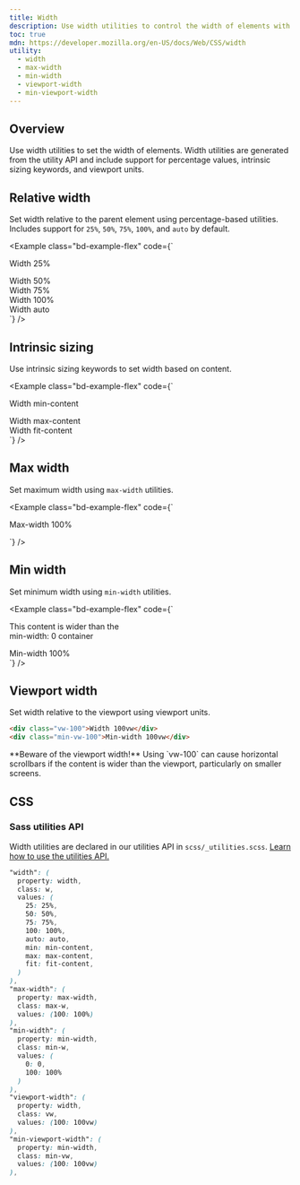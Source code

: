 ```yaml
---
title: Width
description: Use width utilities to control the width of elements with responsive width classes.
toc: true
mdn: https://developer.mozilla.org/en-US/docs/Web/CSS/width
utility:
  - width
  - max-width
  - min-width
  - viewport-width
  - min-viewport-width
---
```


## Overview

Use width utilities to set the width of elements. Width utilities are generated from the utility API and include support for percentage values, intrinsic sizing keywords, and viewport units.

## Relative width

Set width relative to the parent element using percentage-based utilities. Includes support for `25%`, `50%`, `75%`, `100%`, and `auto` by default.

<Example class="bd-example-flex" code={`<div class="w-25 p-3">Width 25%</div>
<div class="w-50 p-3">Width 50%</div>
<div class="w-75 p-3">Width 75%</div>
<div class="w-100 p-3">Width 100%</div>
<div class="w-auto p-3">Width auto</div>`} />

## Intrinsic sizing

Use intrinsic sizing keywords to set width based on content.

<Example class="bd-example-flex" code={`<div class="w-min p-3">Width min-content</div>
<div class="w-max p-3">Width max-content</div>
<div class="w-fit p-3">Width fit-content</div>`} />

## Max width

Set maximum width using `max-width` utilities.

<Example class="bd-example-flex" code={`<div style="width: 50%;">
    <div class="max-w-100" style="width: 200%;">Max-width 100%</div>
  </div>`} />

## Min width

Set minimum width using `min-width` utilities.

<Example class="bd-example-flex" code={`<div class="min-w-0 p-3" style="overflow: hidden;">
    <div style="width: 200px;">This content is wider than the min-width: 0 container</div>
  </div>
<div class="min-w-100 p-3">Min-width 100%</div>`} />

## Viewport width

Set width relative to the viewport using viewport units.

```html
<div class="vw-100">Width 100vw</div>
<div class="min-vw-100">Min-width 100vw</div>
```

<Callout type="warning">
**Beware of the viewport width!** Using `vw-100` can cause horizontal scrollbars if the content is wider than the viewport, particularly on smaller screens.
</Callout>

## CSS

### Sass utilities API

Width utilities are declared in our utilities API in `scss/_utilities.scss`. [Learn how to use the utilities API.]([[docsref:/utilities/api#using-the-api]])

```scss
"width": (
  property: width,
  class: w,
  values: (
    25: 25%,
    50: 50%,
    75: 75%,
    100: 100%,
    auto: auto,
    min: min-content,
    max: max-content,
    fit: fit-content,
  )
),
"max-width": (
  property: max-width,
  class: max-w,
  values: (100: 100%)
),
"min-width": (
  property: min-width,
  class: min-w,
  values: (
    0: 0,
    100: 100%
  )
),
"viewport-width": (
  property: width,
  class: vw,
  values: (100: 100vw)
),
"min-viewport-width": (
  property: min-width,
  class: min-vw,
  values: (100: 100vw)
),
```
